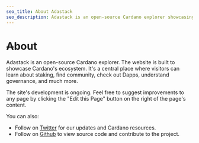 ```yaml
---
seo_title: About Adastack
seo_description: Adastack is an open-source Cardano explorer showcasing the Cardano ecosystem. Find Dapps, community, NFTs, staking, games, tools, and much more. 
---
```


# ₳bout

Adastack is an open-source Cardano explorer. The website is built to showcase Cardano's ecosystem. It's a central place where visitors can learn about staking, find community, check out Dapps, understand governance, and much more.

The site's development is ongoing. Feel free to suggest improvements to any page by clicking the "Edit this Page" button on the right of the page's content.

You can also:

- Follow on [Twitter](https://twitter.com/adastackio) for our updates and Cardano resources.
- Follow on [Github](https://github.com/adastackio) to view source code and contribute to the project.
